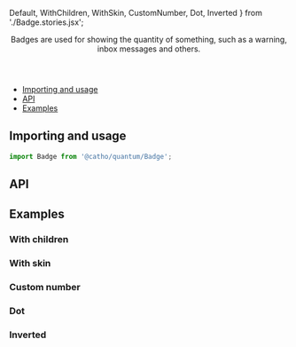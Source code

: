 


  Default,
  WithChildren,
  WithSkin,
  CustomNumber,
  Dot,
  Inverted
} from './Badge.stories.jsx';

<Meta title="Badge" component={Badge} />

<Header title="Badge">
  Badges are used for showing the quantity of something, such as a warning, inbox messages and others.
</Header>

- [Importing and usage](#importing)
- [API](#api)
- [Examples](#examples)

## <a id="importing"></a>Importing and usage

```js
import Badge from '@catho/quantum/Badge';
```

<Canvas>
  <Story story={Default} />
</Canvas>

## <a id="api"></a>API

<ArgsTable of={Badge} />

## <a id="examples"></a>Examples

### With children

<Canvas>
  <Story story={WithChildren} />
</Canvas>

### With skin

<Canvas>
  <Story story={WithSkin} />
</Canvas>

### Custom number

<Canvas>
  <Story story={CustomNumber} />
</Canvas>

### Dot

<Canvas>
  <Story story={Dot} />
</Canvas>

### Inverted

<Canvas>
  <Story story={Inverted} />
</Canvas>

